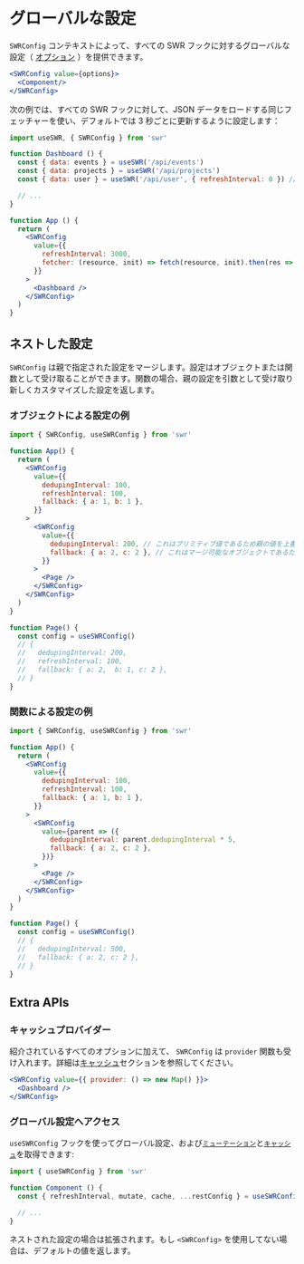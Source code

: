 # グローバルな設定

`SWRConfig` コンテキストによって、すべての SWR フックに対するグローバルな設定（ [オプション](/docs/api) ）を提供できます。

```jsx
<SWRConfig value={options}>
  <Component/>
</SWRConfig>
```

次の例では、すべての SWR フックに対して、JSON データをロードする同じフェッチャーを使い、デフォルトでは 3 秒ごとに更新するように設定します：

```jsx
import useSWR, { SWRConfig } from 'swr'

function Dashboard () {
  const { data: events } = useSWR('/api/events')
  const { data: projects } = useSWR('/api/projects')
  const { data: user } = useSWR('/api/user', { refreshInterval: 0 }) // オーバーライド

  // ...
}

function App () {
  return (
    <SWRConfig
      value={{
        refreshInterval: 3000,
        fetcher: (resource, init) => fetch(resource, init).then(res => res.json())
      }}
    >
      <Dashboard />
    </SWRConfig>
  )
}
```

## ネストした設定

`SWRConfig` は親で指定された設定をマージします。設定はオブジェクトまたは関数として受け取ることができます。関数の場合、親の設定を引数として受け取り新しくカスタマイズした設定を返します。

### オブジェクトによる設定の例

```jsx
import { SWRConfig, useSWRConfig } from 'swr'

function App() {
  return (
    <SWRConfig
      value={{
        dedupingInterval: 100,
        refreshInterval: 100,
        fallback: { a: 1, b: 1 },
      }}
    >
      <SWRConfig
        value={{
          dedupingInterval: 200, // これはプリミティブ値であるため親の値を上書きします
          fallback: { a: 2, c: 2 }, // これはマージ可能なオブジェクトであるため親から受け取った値とマージします
        }}
      >
        <Page />
      </SWRConfig>
    </SWRConfig>
  )
}

function Page() {
  const config = useSWRConfig()
  // {
  //   dedupingInterval: 200,
  //   refreshInterval: 100,
  //   fallback: { a: 2,  b: 1, c: 2 },
  // }
}
```

### 関数による設定の例


```jsx
import { SWRConfig, useSWRConfig } from 'swr'

function App() {
  return (
    <SWRConfig
      value={{
        dedupingInterval: 100,
        refreshInterval: 100,
        fallback: { a: 1, b: 1 },
      }}
    >
      <SWRConfig
        value={parent => ({
          dedupingInterval: parent.dedupingInterval * 5,
          fallback: { a: 2, c: 2 },
        })}
      >
        <Page />
      </SWRConfig>
    </SWRConfig>
  )
}

function Page() {
  const config = useSWRConfig()
  // {
  //   dedupingInterval: 500,
  //   fallback: { a: 2, c: 2 },
  // }
}
```

## Extra APIs

### キャッシュプロバイダー

紹介されているすべてのオプションに加えて、 `SWRConfig` は `provider` 関数も受け入れます。詳細は[キャッシュ](/docs/advanced/cache)セクションを参照してください。

```jsx
<SWRConfig value={{ provider: () => new Map() }}>
  <Dashboard />
</SWRConfig>
```

### グローバル設定へアクセス

`useSWRConfig` フックを使ってグローバル設定、および[`ミューテーション`](/docs/mutation)と[`キャッシュ`](/docs/advanced/cache)を取得できます:

```jsx
import { useSWRConfig } from 'swr'

function Component () {
  const { refreshInterval, mutate, cache, ...restConfig } = useSWRConfig()

  // ...
}
```

ネストされた設定の場合は拡張されます。もし `<SWRConfig>` を使用してない場合は、デフォルトの値を返します。
